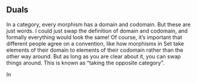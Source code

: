 
## Duals

In a category, every morphism has a domain and codomain. But these are just words. I could just swap the definition of domain and codomain, and formally everything would look the same! Of course, it's important that different people agree on a convention, like how morphisms in $\mathsf{Set}$ take elements of their domain to elements of their codomain rather than the other way around. But as long as you are clear about it, you can swap things around. This is known as "taking the opposite category".

:::{#def-dual}
In 
:::

